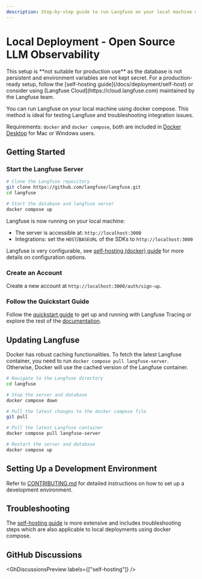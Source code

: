 ```yaml
---
description: Step-by-step guide to run Langfuse on your local machine using docker compose.
---
```



# Local Deployment - Open Source LLM Observability

<Callout type="warning">
  This setup is **not suitable for production use** as the database is not
  persistent and environment variables are not kept secret. For a
  production-ready setup, follow the [self-hosting
  guide](/docs/deployment/self-host) or consider using [Langfuse
  Cloud](https://cloud.langfuse.com) maintained by the Langfuse team.
</Callout>

You can run Langfuse on your local machine using docker compose. This method is ideal for testing Langfuse and troubleshooting integration issues.

Requirements: `docker` and `docker compose`, both are included in [Docker Desktop](https://docs.docker.com/get-docker/)
for Mac or Windows users.

## Getting Started

<Steps>

### Start the Langfuse Server

```bash
# Clone the Langfuse repository
git clone https://github.com/langfuse/langfuse.git
cd langfuse

# Start the database and langfuse server
docker compose up
```

Langfuse is now running on your local machine:

- The server is accessible at: `http://localhost:3000`
- Integrations: set the `HOST`/`BASEURL` of the SDKs to `http://localhost:3000`

Langfuse is very configurable, see [self-hosting (docker) guide](/docs/deployment/self-host) for more details on configuration options.

### Create an Account

Create a new account at `http://localhost:3000/auth/sign-up`.

### Follow the Quickstart Guide

Follow the [quickstart guide](/docs/get-started) to get up and running with Langfuse Tracing or explore the rest of the [documentation](/docs).

</Steps>

## Updating Langfuse

Docker has robust caching functionalities. To fetch the latest Langfuse container, you need to run `docker compose pull langfuse-server`. Otherwise, Docker will use the cached version of the Langfuse container.

```bash
# Navigate to the Langfuse directory
cd langfuse

# Stop the server and database
docker compose down

# Pull the latest changes to the docker compose file
git pull

# Pull the latest Langfuse container
docker compose pull langfuse-server

# Restart the server and database
docker compose up
```

## Setting Up a Development Environment

Refer to [CONTRIBUTING.md](https://github.com/langfuse/langfuse/blob/main/CONTRIBUTING.md) for detailed instructions on how to set up a development environment.

## Troubleshooting

The [self-hosting guide](/docs/deployment/self-host) is more extensive and includes troubleshooting steps which are also applicable to local deployments using docker compose.

## GitHub Discussions


<GhDiscussionsPreview labels={["self-hosting"]} />
